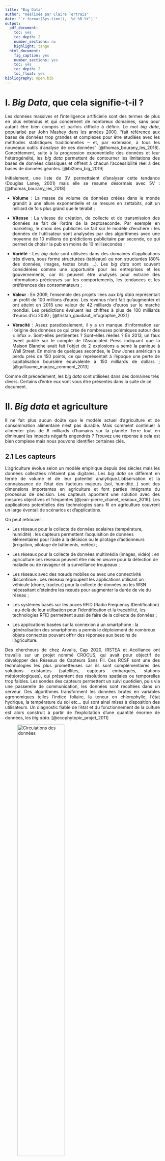 ```yaml
---
title: "Big Data"
author: "Réalisée par Claire Tertrais"
date: "`r format(Sys.time(), '%d %B %Y')`"
output:
  pdf_document:
    toc: yes
    toc_depth: 2
    number_sections: no
    highlight: tango
  html_document:
    fig_caption: yes
    number_sections: yes
    toc: yes
    toc_depth: 2
    toc_float: yes
bibliography: open.bib
---
```


# I. *Big Data*, que cela signifie-t-il ?

<p style="text-align:justify;">Les données massives et l’intelligence artificielle sont des termes de plus en plus entendus et qui concernent de nombreux domaines, sans pour autant être bien compris et parfois difficile à définir. Le mot *big data*, popularisé par John Mashey dans les années 2000, "fait référence aux bases de données trop grandes et complexes pour être étudiées avec les méthodes statistiques traditionnelles – et, par extension, à tous les nouveaux outils d’analyse de ces données" [@thomas_bourany_les_2018].  Concrètement, suite à la progression exponentielle des données et leur hétérogénéité, les *big data* permettent de contourner les limitations des bases de données classiques et offrent à chacun l’accessibilité réel à des bases de données géantes. [@bi2beu_big_2019] </p>

<p style="text-align:justify;">Initialement, une liste de 3V permettaient d’analyser cette tendance (Douglas Laney, 2001) mais elle se résume désormais avec 5V : [@thomas_bourany_les_2018]</p>

- <p style="text-align:justify;">**Volume** : La masse de volume de données créées dans le monde grandit à une allure exponentielle et se mesure en zettabits, soit un milliard de fois plus grand que le térabit ;</p> 
-	<p style="text-align:justify;">**Vitesse** : La vitesse de création, de collecte et de transmission des données se fait de l’ordre de la zeptoseconde. Par exemple en marketing, le choix des publicités se fait sur le modèle d’enchère : les données de l’utilisateur sont analysées par des algorithmes avec une moyenne de 10 millions de prédictions publicitaire par seconde, ce qui permet de choisir la pub en moins de 10 millisecondes ; </p>
-	<p style="text-align:justify;">**Variété** : Les *big data* sont utilisées dans des domaines d’applications très divers, sous forme structurées (tableaux) ou non structurées (80% des données, images, textes bruts …). Les *big data* sont souvent considérées comme une opportunité pour les entreprises et les gouvernements, car ils peuvent être analysés pour extraire des informations précieuses sur les comportements, les tendances et les préférences des consommateurs ;</p>
-	<p style="text-align:justify;">**Valeur** : En 2009, l’ensemble des projets liées aux *big data* représentait un profit de 100 millions d’euros. Les revenus n’ont fait qu’augmenter et ont atteint en 2018 une valeur de 42 milliards d’euros sur le marché mondial. Les prédictions évaluent les chiffres à plus de 100 milliards d’euros d’ici  2030 ; [@tristan_gaudiaut_infographie_2021] </p>
-	<p style="text-align:justify;">**Véracité** : Assez paradoxalement, il y a un manque d’information sur l’origine des données ce qui crée de nombreuses polémiques autour des « infox ». Sont-elles pertinentes ? Sont-elles réelles ? En 2013, un faux tweet publié sur le compte de l’Associated Press indiquant que la Maison Blanche avait fait l’objet de 2 explosions a semé la panique à Wall Street. En moins de quelques secondes, le Dow Jones américain a perdu près de 150 points, ce qui représentait à l’époque une perte de capitalisation boursière équivalente à 150 milliards de dollars ;  [@guillaume_maujea_comment_2013]</p>

Comme dit précédement, les *big data* sont utilisées dans des domaines très divers. Certains d'entre eux vont vous être présentés dans la suite de ce document. 

# II. *Big data* et agriculture

<p style="text-align:justify;">Il ne fait plus aucun doûte que le modèle actuel d'agriculture et de consommation alimentaire n'est pas durable. Mais comment continuer à alimenter plus de 8 milliards d'humains sur la planète Terre tout en diminuant les impacts négatifs engendrés ? Trouvez une réponse à cela est bien complexe mais nous pouvons identifier certaines clés.</p>


## 2.1 Les capteurs

<p style="text-align:justify;">L'agriculture évolue selon un modèle empirique depuis des siècles mais les données collectées n'étaient pas digitales. Les *big data* se diffèrent en terme de volume et de leur potentiel analytique.L'observation et la connaissance de l'état des facteurs majeurs (sol, humidité...) sont des dimensions importantes en agriculture et font parties intégrante du processus de décision. Les capteurs apportent une solution avec des mesures objectives et fréquentes [@jean-pierre_chanet_reseaux_2016]. Les applications potentielles des technologies sans fil en agriculture couvrent un large éventail de scénarios et d’applications.</p>
On peut retrouver :

<p style="text-align:justify;">- Les réseaux pour la collecte de données scalaires (température, humidité) : les capteurs permettent l’acquisition de données élémentaires pour l’aide à la décision ou le pilotage d’actionneurs (irrigation, pilotage de bâtiments, météo) ;</p>

<p style="text-align:justify;">- Les réseaux pour la collecte de données multimédia (images, vidéo) : en agriculture ces réseaux peuvent être mis en œuvre pour la détection de maladie ou de ravageur et la surveillance troupeaux ;</p>

<p style="text-align:justify;">- Les réseaux avec des nœuds mobiles ou avec une connectivité discontinue : ces réseaux regroupent les applications utilisant un véhicule (drone, tracteur) pour la collecte de données ou les WSN nécessitant d’éteindre les nœuds pour augmenter la durée de vie du réseau ;</p>

<p style="text-align:justify;">- Les systèmes basés sur les puces RFID (Radio Frequency IDentification) : au-delà de leur utilisation pour l’identification et la traçabilité, les technologies RFID permettent aussi de faire de la collecte de données ;</p>

<p style="text-align:justify;">- Les applications basées sur la connexion à un smartphone : la généralisation des smartphones a permis le déploiement de nombreux objets connectés pouvant offrir des réponses aux besoins de l’agriculture.</p>

<p style="text-align:justify;">Des chercheurs de chez Arvalis, Cap 2020, IRSTEA et Acolliance  ont travaillé sur un projet nommé CROCUS, qui avait pour objectif de développer des Réseaux de Capteurs Sans Fil. Ces RCSF sont une des technologies les plus prometteuses car ils sont complémentaires des solutions existantes (satellites, capteurs embarqués, stations météorologiques), qui présentent des résolutions spatiales ou temporelles trop faibles. Les sondes des capteurs permettent un suivi quotidien, puis via une passerelle de communication, les données sont récoltées dans un serveur. Des algorithmes transforment les données brutes en variables agronomiques telles l'indice foliaire, la teneur en chlorophylle, l'état hydrique, la température du sol etc... qui sont ainsi mises à disposition des utilisateurs. Un diagnostic fiable de l'état et du fonctionnement de la culture est alors construit à partir de l'exploitation d'une quantité énorme de données, les *big data*. [@ecophytopic_projet_2011]</p>


![Circulations des données](capteur.jpg){#id .class width=60% height=60%}


<p style="text-align:justify;">Aux côtés de ces réseaux de capteurs sans fil, d’autres technologies prometteuses sont étudiées. Pour obtenir des images, il faut se tourner vers les drônes.</p>



## 2.2 Les drônes 

<p style="text-align:justify;">Une équipe de chercheurs autrichiens travaille depuis environ 10 ans sur l'utilisation des drônes en agriculture, notamment pour anticiper et limiter le développement des adventices sur les cultures. Le drône prend en photo les champs puis transmet les images à un serveur en temps réels à l'aide de la 5G. A partir de ces nombreuses données, une application sur le serveur crée une carte à haute résolution qui est ensuite utilisée pour identifier l'adventice. Dans le cas de ces chercheurs, ils se sont focalisés sur le rumex. Cette plante, de nature très robuste et invasive, ne présente aucun intéret fourrager. L'identification de l'adventice se fait grâce à l'apprentissage automatique : une fois détectée et localisée, les données sont retransmises sur le terrrain pour que le rumex soit traité directement. Un robot agricole, tiré par un petit tracteur, reçoit les coordonnées de localisation. Il peut alors éliminer "écologiquement" et efficacement la plante par pulvérisation ciblée. Cette technique de "spot spraying" permet de traiter les plantes individuellement et réduit jusqu'à 90% l'utilisation de pesticides.[@georg_roman_schneider_weed_2023]</p>

# III. *Big data* et Marketing

<p style="text-align:justify;">Quel est le produit le plus adapté pour ce marché spécifique ? Comment promouvoir un tel produit dans ce marché ? A travers quels canaux de communication ? A quel moment et à quel prix ? Quels genre de promotion ? Toutes ces questions sont les éléments clés d'une bonne stratégie marketing. C'est donc, sans surprise, que ce domaine est pionnier dans l'utilisation des *big data*.</p> 

<p style="text-align:justify;">Ayant pour objectif d'exploiter les *big data*, des chercheurs ont développé des nouvelles techniques pour capturer, traiter, analyser et visualiser de grandes quantités de données en un temps limité. Ces techniques impliquent diverses disciplines : mathématiques, statistiques, méthodes d'optimisation, traitement d'un signal, apprentissage automatique, visualisation et analyse des réseaux sociaux.[@paulo_cortez_research_2018]</p>

<p style="text-align:justify;">Ces données peuvent permettre d'anticiper le comportement d'un consommateur ou l'évolution d'une tendance. Prenons l'exemple de Target [@hill_how_2012], une grande chaine de magasin américaine. L'enseigne assigne un "guest ID number" à chaque client, relié à la carte de crédit utilisée, à leur nom ou à leur adresse mail. Cela crée une base de donnée commune entre tous les magasins qui garde en mémoire tous les achats.</p>

<p style="text-align:justify;">Dans les années 2010, Target développe une nouvelle méthode d'analyse pour identifier les femmes en début de grossesse. Une analyste a remarqué que les abonnées du programme Target Baby achetaientt une quantité plus importante que la normale de crème hydratante pour le corps en début du 2nd trimestre, et particulièrement sans parfum. Un autre analyste a noté que dans les 20 premières semaines, les femmes enceintes consommait davantage de compléments alimentaires tels que le calcium, le magnésium ou le zinc. De plus, il a été capable de mettre en place, à partir de 25 produits consommés dans un temps rapproché, un score de "pregnancy prediction" à chaque client. Il est également possible d'estimer le terme d'une grossesse en fonction des achats de sorte à  ce que Target envoie des coupons de réduction spécifiques à l'avancée de la grossesse. </p>

<p style="text-align:justify;">En 2012, un scandale a éclaté lorsque l'enseigne a envoyé des réductions sur les habits de nouveaux nés à une adolescente. Le père, scandalisé par le fait que Target envoie ce genre de pub spécifiquement à sa fille, est allé se plaindre au magasin. Il s'est avéré que sa fille était bien enceinte mais qu'elle n'en avait pas informé sa famille. </p>

<p style="text-align:justify;">Target a rapidement compris que les gens étaient effrayés que l'entreprise soit au courant de leur grossesse à l'avance. Une nouvelle stratégie marketing a alors été adopté : au lieu d'envoyer directement des coupons sur des articles de grossesses, ce sont désormais des publicités d'apparence quelconque et non personnalisées que les clients reçoivent. En réalité, Target positionne des offres pour les couches, pousssettes etc... entre d'autres articles dont ils savent pertinament que cela n'intéressera pas la femme enceinte (tondeuse, verre de vin...). Ainsi, tant que la personne ne se sent pas espionnée, elle utilisera les coupons. </p>

L'analyse des données sur les consommateurs et leurs habitudes s'avèrent bien plus courante et utile que ce que le grand public s'imagine. Il existe des milliers d'exemples comme celui de Target où une publicité qui nous semple annodine se révèle plus que ciblée. 

# Bibliographie

Cette synthèse a été réalisé à partir des éléments ci-dessous :
